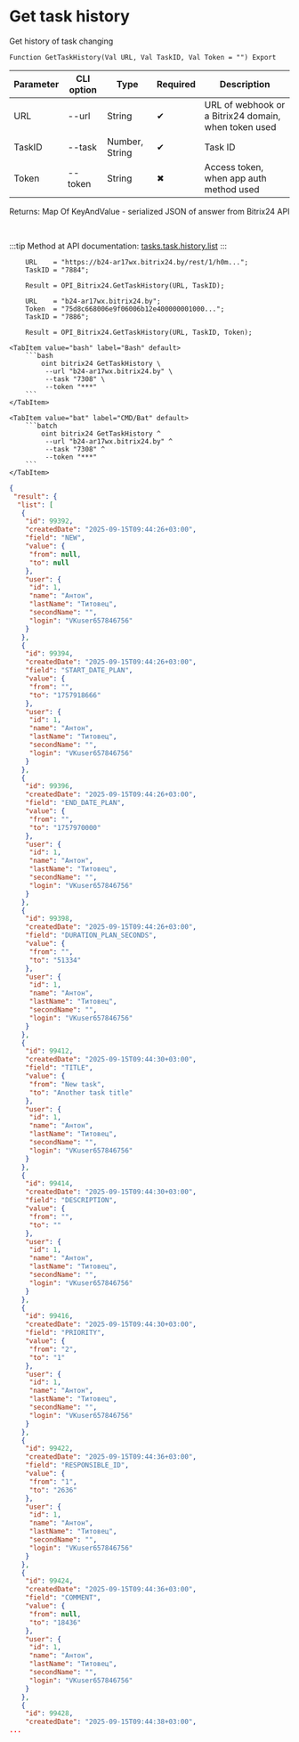 ﻿---
sidebar_position: 19
description: Get task history and other functions to work with Bitrix24 in the Open Integration Package, a free open-source integration library for 1C:Enterprise 8, OneScript and CLI
keywords: [1C, 1С, 1С:Enterprise, 1С:Enterprise 8.3, API, Integration, Services, Exchange, OneScript, CLI, Bitrix24]
---


# Get task history
 Get history of task changing



`Function GetTaskHistory(Val URL, Val TaskID, Val Token = "") Export`

  | Parameter | CLI option | Type | Required | Description |
  |-|-|-|-|-|
  | URL | --url | String | &#x2714; | URL of webhook or a Bitrix24 domain, when token used |
  | TaskID | --task | Number, String | &#x2714; | Task ID |
  | Token | --token | String | &#x2716; | Access token, when app auth method used |

  
  Returns:  Map Of KeyAndValue - serialized JSON of answer from Bitrix24 API

<br/>

:::tip
Method at API documentation: [tasks.task.history.list](https://dev.1c-bitrix.ru/rest_help/tasks/task/tasks/tasks_task_history_list.php)
:::
<br/>



```bsl title="1C:Enterprise/OneScript code example"
    URL    = "https://b24-ar17wx.bitrix24.by/rest/1/h0m...";
    TaskID = "7884";

    Result = OPI_Bitrix24.GetTaskHistory(URL, TaskID);

    URL    = "b24-ar17wx.bitrix24.by";
    Token  = "75d8c668006e9f06006b12e400000001000...";
    TaskID = "7886";

    Result = OPI_Bitrix24.GetTaskHistory(URL, TaskID, Token);
```
 

 <Tabs>
  
    <TabItem value="bash" label="Bash" default>
        ```bash
            oint bitrix24 GetTaskHistory \
             --url "b24-ar17wx.bitrix24.by" \
             --task "7308" \
             --token "***"
        ```
    </TabItem>
  
    <TabItem value="bat" label="CMD/Bat" default>
        ```batch
            oint bitrix24 GetTaskHistory ^
             --url "b24-ar17wx.bitrix24.by" ^
             --task "7308" ^
             --token "***"
        ```
    </TabItem>
</Tabs>


```json title="Result"
{
 "result": {
  "list": [
   {
    "id": 99392,
    "createdDate": "2025-09-15T09:44:26+03:00",
    "field": "NEW",
    "value": {
     "from": null,
     "to": null
    },
    "user": {
     "id": 1,
     "name": "Антон",
     "lastName": "Титовец",
     "secondName": "",
     "login": "VKuser657846756"
    }
   },
   {
    "id": 99394,
    "createdDate": "2025-09-15T09:44:26+03:00",
    "field": "START_DATE_PLAN",
    "value": {
     "from": "",
     "to": "1757918666"
    },
    "user": {
     "id": 1,
     "name": "Антон",
     "lastName": "Титовец",
     "secondName": "",
     "login": "VKuser657846756"
    }
   },
   {
    "id": 99396,
    "createdDate": "2025-09-15T09:44:26+03:00",
    "field": "END_DATE_PLAN",
    "value": {
     "from": "",
     "to": "1757970000"
    },
    "user": {
     "id": 1,
     "name": "Антон",
     "lastName": "Титовец",
     "secondName": "",
     "login": "VKuser657846756"
    }
   },
   {
    "id": 99398,
    "createdDate": "2025-09-15T09:44:26+03:00",
    "field": "DURATION_PLAN_SECONDS",
    "value": {
     "from": "",
     "to": "51334"
    },
    "user": {
     "id": 1,
     "name": "Антон",
     "lastName": "Титовец",
     "secondName": "",
     "login": "VKuser657846756"
    }
   },
   {
    "id": 99412,
    "createdDate": "2025-09-15T09:44:30+03:00",
    "field": "TITLE",
    "value": {
     "from": "New task",
     "to": "Another task title"
    },
    "user": {
     "id": 1,
     "name": "Антон",
     "lastName": "Титовец",
     "secondName": "",
     "login": "VKuser657846756"
    }
   },
   {
    "id": 99414,
    "createdDate": "2025-09-15T09:44:30+03:00",
    "field": "DESCRIPTION",
    "value": {
     "from": "",
     "to": ""
    },
    "user": {
     "id": 1,
     "name": "Антон",
     "lastName": "Титовец",
     "secondName": "",
     "login": "VKuser657846756"
    }
   },
   {
    "id": 99416,
    "createdDate": "2025-09-15T09:44:30+03:00",
    "field": "PRIORITY",
    "value": {
     "from": "2",
     "to": "1"
    },
    "user": {
     "id": 1,
     "name": "Антон",
     "lastName": "Титовец",
     "secondName": "",
     "login": "VKuser657846756"
    }
   },
   {
    "id": 99422,
    "createdDate": "2025-09-15T09:44:36+03:00",
    "field": "RESPONSIBLE_ID",
    "value": {
     "from": "1",
     "to": "2636"
    },
    "user": {
     "id": 1,
     "name": "Антон",
     "lastName": "Титовец",
     "secondName": "",
     "login": "VKuser657846756"
    }
   },
   {
    "id": 99424,
    "createdDate": "2025-09-15T09:44:36+03:00",
    "field": "COMMENT",
    "value": {
     "from": null,
     "to": "18436"
    },
    "user": {
     "id": 1,
     "name": "Антон",
     "lastName": "Титовец",
     "secondName": "",
     "login": "VKuser657846756"
    }
   },
   {
    "id": 99428,
    "createdDate": "2025-09-15T09:44:38+03:00",
...
```
